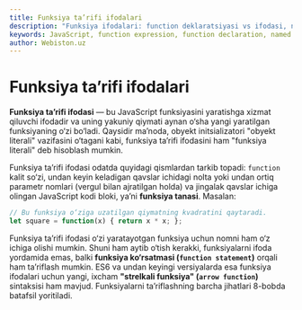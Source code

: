 ```yaml
---
title: Funksiya ta’rifi ifodalari
description: "Funksiya ifodalari: function deklaratsiyasi vs ifodasi, nomlangan/no‑name ifodalar, arrow function’lar va “funksiya literali” g‘oyasi."
keywords: JavaScript, function expression, function declaration, named function, anonymous, arrow function, function literal
author: Webiston.uz
---
```


# Funksiya ta’rifi ifodalari

**Funksiya ta’rifi ifodasi** — bu JavaScript funksiyasini yaratishga xizmat qiluvchi ifodadir va uning yakuniy qiymati aynan o‘sha yangi yaratilgan funksiyaning o‘zi bo‘ladi. Qaysidir ma’noda, obyekt initsializatori "obyekt literali" vazifasini o‘tagani kabi, funksiya ta’rifi ifodasini ham "funksiya literali" deb hisoblash mumkin.

Funksiya ta’rifi ifodasi odatda quyidagi qismlardan tarkib topadi: `function` kalit so‘zi, undan keyin keladigan qavslar ichidagi nolta yoki undan ortiq parametr nomlari (vergul bilan ajratilgan holda) va jingalak qavslar ichiga olingan JavaScript kodi bloki, ya’ni **funksiya tanasi**. Masalan:

``` js
// Bu funksiya o‘ziga uzatilgan qiymatning kvadratini qaytaradi.
let square = function(x) { return x * x; };
```

Funksiya ta’rifi ifodasi o‘zi yaratayotgan funksiya uchun nomni ham o‘z ichiga olishi mumkin. Shuni ham aytib o‘tish kerakki, funksiyalarni ifoda yordamida emas, balki **funksiya ko‘rsatmasi (`function statement`)** orqali ham ta’riflash mumkin. ES6 va undan keyingi versiyalarda esa funksiya ifodalari uchun yangi, ixcham **"strelkali funksiya" (`arrow function`)** sintaksisi ham mavjud. Funksiyalarni ta’riflashning barcha jihatlari 8-bobda batafsil yoritiladi.
